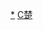 <noinclude>{{CJK-New-Char|2601A|ver=B}}</noinclude>
{{Navbox
|bodyclass=hlist

|name=楚国君主
|title=[[楚国]]君主
|state=expandCaption
|above = [[楚国君主世系图|世系]]
|list1=
*[[鬻熊]]
*[[熊麗]]
*[[熊狂]]
*[[熊繹]]
*[[熊艾]]
*[[熊䵣]]
*[[熊勝]]
*[[熊楊]]
*[[熊渠]]
*[[熊毋康]]
*[[熊挚红]]
*[[熊延]]
*[[熊勇]]
*[[熊嚴]]
*[[熊霜]]
*[[熊徇]]
*[[熊咢]]
*[[若敖]]
*[[霄敖]]*
*[[蚡冒]]*
*[[楚武王|武王]]
*[[楚文王|文王]]
*[[堵敖]]
*[[楚成王|成王]]
*[[楚穆王|穆王]]
*[[楚庄王|庄王]]
*[[楚共王|共王]]
*[[楚康王|康王]]
*[[郏敖]]
*[[楚靈王|灵王]]
*[[訾敖]]
*[[楚平王|平王]]
*[[楚昭王|昭王]]
*[[楚惠王|惠王]]
*[[楚简王|简王]]
*[[楚聲王|声王]]
*[[楚悼王|悼王]]
*[[楚肅王|肃王]]
*[[楚宣王|宣王]]
*[[楚威王|威王]]
*[[楚懷王|懷王（槐）]]
*[[楚頃襄王|顷襄王]]
*[[楚考烈王|考烈王]]
*[[楚幽王|幽王]]
*[[楚哀王|哀王]]
*[[楚王負芻|负刍]]
*[[昌平君]]
*[[楚義帝|義帝]]
|list2 = 
*'''*註：''' 該段王位傳承的順序，傳統學界採以若敖
*霄敖
*蚡冒（厉王），但在清華書簡考證為若敖
*蚡冒
*霄敖（厉王）。
|below={{周朝诸侯国君主}}
}}<noinclude>
[[Category:楚國君主|*]]
[[Category:先秦君主导航模板|C楚]]
</noinclude>